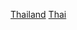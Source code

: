 {{Portal|泰國|體育運動}}
{{Year by category
|m=2
|c=0
|d=0
|y=5
|cat=泰國體育
|sortkey=體育
|parent= 各年份泰國體育
|subcat=2005年泰國
}}
[[Category:2005年各國體育|Thailand]]
[[Category:2005年亞洲體育|Thai]]